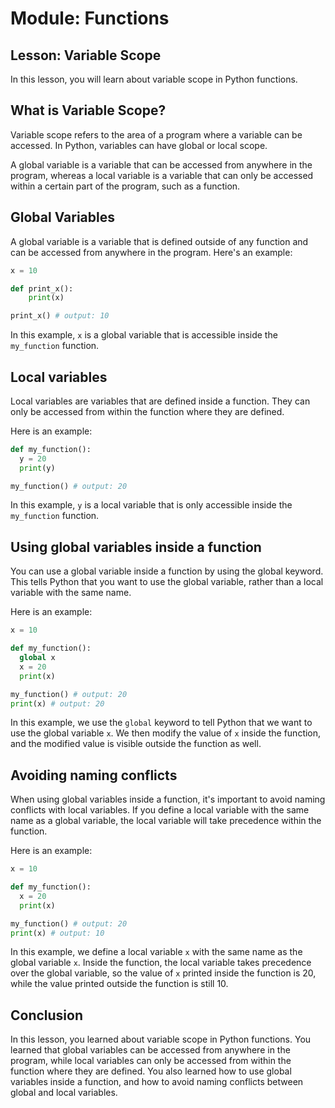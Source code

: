 # Module: Functions
## Lesson: Variable Scope

In this lesson, you will learn about variable scope in Python functions.

## What is Variable Scope?

Variable scope refers to the area of a program where a variable can be accessed. In Python, variables can have global or local scope.

A global variable is a variable that can be accessed from anywhere in the program, whereas a local variable is a variable that can only be accessed within a certain part of the program, such as a function.

## Global Variables

A global variable is a variable that is defined outside of any function and can be accessed from anywhere in the program. Here's an example:

```python
x = 10

def print_x():
    print(x)

print_x() # output: 10
```

In this example, `x` is a global variable that is accessible inside the `my_function` function.

## Local variables

Local variables are variables that are defined inside a function. They can only be accessed from within the function where they are defined.

Here is an example:

```python
def my_function():
  y = 20
  print(y)

my_function() # output: 20
```

In this example, `y` is a local variable that is only accessible inside the `my_function` function.

## Using global variables inside a function

You can use a global variable inside a function by using the global keyword. This tells Python that you want to use the global variable, rather than a local variable with the same name.

Here is an example:

```python
x = 10

def my_function():
  global x
  x = 20
  print(x)

my_function() # output: 20
print(x) # output: 20
```

In this example, we use the `global` keyword to tell Python that we want to use the global variable `x`. We then modify the value of `x` inside the function, and the modified value is visible outside the function as well.

## Avoiding naming conflicts

When using global variables inside a function, it's important to avoid naming conflicts with local variables. If you define a local variable with the same name as a global variable, the local variable will take precedence within the function.

Here is an example:

```python
x = 10

def my_function():
  x = 20
  print(x)

my_function() # output: 20
print(x) # output: 10
```

In this example, we define a local variable `x` with the same name as the global variable `x`. Inside the function, the local variable takes precedence over the global variable, so the value of `x` printed inside the function is 20, while the value printed outside the function is still 10.

## Conclusion

In this lesson, you learned about variable scope in Python functions. You learned that global variables can be accessed from anywhere in the program, while local variables can only be accessed from within the function where they are defined. You also learned how to use global variables inside a function, and how to avoid naming conflicts between global and local variables.